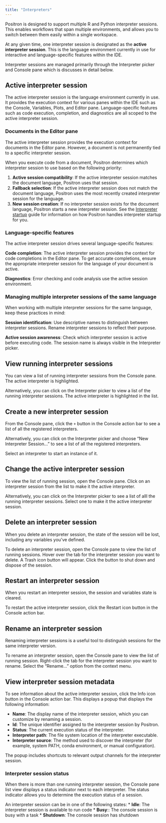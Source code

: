 ```yaml
---
title: "Interpreters"
---
```


Positron is designed to support multiple R and Python interpreter sessions. This enables workflows that span multiple environments, and allows you to switch between them easily within a single workspace.

At any given time, one interpreter session is designated as the **active interpreter session**. This is the language environment currently in use for interactive and language-specific features within the IDE.

Interpreter sessions are managed primarily through the Interpreter picker and Console pane which is discusses in detail below.

## Active interpreter session

The active interpreter session is the language environment currently in use. It provides the execution context for various panes within the IDE such as the Console, Variables, Plots, and Editor pane. Language-specific features such as code execution, completion, and diagnostics are all scoped to the active interpreter session.

### Documents in the Editor pane

The active interpreter session provides the execution context for documents in the Editor pane. However, a document is not permanently tied to a specific interpreter session.

When you execute code from a document, Positron determines which interpreter session to use based on the following priority:

1. **Active session compatibility**: If the active interpreter session matches the document language, Positron uses that session.
2. **Fallback selection**: If the active interpreter session does not match the document language, Positron uses the most recently created interpreter session for the language.
3. **New session creation**: If no interpreter session exists for the document language, Positron starts a new interpreter session. See the [Interpreter startup](interpreter-startup.qmd) guide for information on how Positron handles interpreter startup for you. 

### Language-specific features

The active interpreter session drives several language-specific features:

**Code completion**: The active interpreter session provides the context for code completions in the Editor pane. To get accurate completions, ensure the appropriate interpreter session for the language of your document is active.

**Diagnostics**: Error checking and code analysis use the active session environment.

### Managing multiple interpreter sessions of the same language

When working with multiple interpreter sessions for the same language, keep these practices in mind:

**Session identification**: Use descriptive names to distinguish between interpreter sessions. Rename interpreter sessions to reflect their purpose.

**Active session awareness**: Check which interpreter session is active before executing code. The session name is always visible in the Interpreter picker.

## View running interpreter sessions

You can view a list of running interpreter sessions from the Console pane. The active interpreter is highlighted. 

Alternatively, you can click on the Interpreter picker to view a list of the running interpreter sessions. The active interpreter is highlighted in the list.

<screenshot>

## Create a new interpreter session

From the Console pane, click the `+` button in the Console action bar to see a list of all the registered interpreters.

<screenshot>

Alternatively, you can click on the Interpreter picker and choose "New Interpreter Session..." to see a list of all the registered interpreters.

<screenshot>

Select an interpreter to start an instance of it.

## Change the active interpreter session

To view the list of running session, open the Console pane. Click on an interpreter session from the list to make it the active interpreter.

Alternatively, you can click on the Interpreter picker to see a list of alll the running interpreter sessions. Select one to make it the active interpreter session.

<screenshot>

## Delete an interpreter session

When you delete an interpreter session, the state of the session will be lost, including any variables you've defined.

To delete an interpreter session, open the Console pane to view the list of running sessions. Hover over the tab for the interpreter session you want to delete. A Trash icon button will appear. Click the button to shut down and dispose of the session.

<screenshot>

## Restart an interpreter session

When you restart an interpreter session, the session and variables state is cleared.

To restart the active interpreter session, click the Restart icon button in the Console action bar. 

## Rename an interpreter session

Renaming interpreter sessions is a useful tool to distinguish sessions for the same interpreter version.

To rename an interpreter session, open the Console pane to view the list of running session. Right-click the tab for the interpreter session you want to rename. Select the "Rename..." option from the context menu.

<screenshot>

## View interpreter session metadata

To see information about the active interpreter session, click the Info icon button in the Console action bar. 
This displays a popup that displays the following information:

* **Name**: The display name of the interpreter session, which you can customize by renaming a session.
* **Id**: The unique identifier assigned to the interpreter session by Positron.
* **Status**: The current execution status of the interpreter.
* **Interpreter path**: The file system location of the interpreter executable.
* **Interpreter source**: The method used to discover the interpreter (for example, system PATH, conda environment, or manual configuration).

The popup includes shortcuts to relevant output channels for the interpreter session.

### Interpreter session status

When there is more than one running interpreter session, the Console pane list view displays a status indicator next to each interpreter. The status indicator allows you to determine the execution status of a session.

An interpreter session can be in one of the following states:
* **Idle**: The interpreter session is available to run code
* **Busy**:: The console session is busy with a task
* **Shutdown**: The console session has shutdown